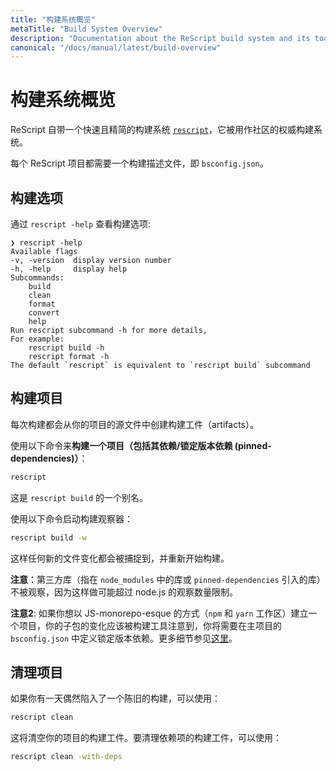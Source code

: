 ```yaml
---
title: "构建系统概览"
metaTitle: "Build System Overview"
description: "Documentation about the ReScript build system and its toolchain"
canonical: "/docs/manual/latest/build-overview"
---
```


<!--
# Build System Overview
-->
# 构建系统概览

<!--
ReScript comes with a build system, [`rescript`](https://www.npmjs.com/package/rescript), that's fast, lean and used as the authoritative build system of the community.
-->

ReScript 自带一个快速且精简的构建系统 [`rescript`](https://www.npmjs.com/package/rescript)，它被用作社区的权威构建系统。

<!--
Every ReScript project needs a build description file, `bsconfig.json`.
-->

每个 ReScript 项目都需要一个构建描述文件，即 `bsconfig.json`。

<!--
## Options
-->
## 构建选项

<!--
See `rescript -help`:
-->

通过 `rescript -help` 查看构建选项:

```
❯ rescript -help
Available flags
-v, -version  display version number
-h, -help     display help
Subcommands:
    build
    clean
    format
    convert
    help
Run rescript subcommand -h for more details,
For example:
    rescript build -h
    rescript format -h
The default `rescript` is equivalent to `rescript build` subcommand
```

<!--
## Build Project
-->
## 构建项目

<!--
Each build will create build artifacts from your project's source files.
-->

每次构建都会从你的项目的源文件中创建构建工件（artifacts）。

<!--
**To build a project (including its dependencies / pinned-dependencies)**, run:
-->

使用以下命令来**构建一个项目（包括其依赖/锁定版本依赖 (pinned-dependencies)）**：

```sh
rescript
```

<!--
Which is an alias for `rescript build`.
-->

这是 `rescript build` 的一个别名。

<!--
To keep a build watcher, run:
-->

使用以下命令启动构建观察器：

```sh
rescript build -w
```

<!--
Any new file change will be picked up and the build will re-run.
-->

这样任何新的文件变化都会被捕捉到，并重新开始构建。

<!--
**Note**: third-party libraries (in `node_modules`, or via `pinned-dependencies`) aren't watched, as doing so may exceed the node.js watcher count limit.
-->

**注意**：第三方库（指在 `node_modules` 中的库或 `pinned-dependencies` 引入的库）不被观察，因为这样做可能超过 node.js 的观察数量限制。

<!--
**Note 2**: In case you want to set up a project in a JS-monorepo-esque approach (`npm` and `yarn` workspaces) where changes in your sub packages should be noticed by the build, you will need to define pinned dependencies in your main project's `bsconfig.json`. More details [here](./build-pinned-dependencies).
-->

**注意2**: 如果你想以 JS-monorepo-esque 的方式（`npm` 和 `yarn` 工作区）建立一个项目，你的子包的变化应该被构建工具注意到，你将需要在主项目的 `bsconfig.json` 中定义锁定版本依赖。更多细节参见[这里](./build-pinned-dependencies)。

<!--
## Clean Project
-->
## 清理项目

<!--
If you ever get into a stale build for edge-case reasons, use:
-->

如果你有一天偶然陷入了一个陈旧的构建，可以使用：

```sh
rescript clean
```

<!--
This will clean your own project's build artifacts. To also clean the dependencies' artifacts:
-->

这将清空你的项目的构建工件。要清理依赖项的构建工件，可以使用：

```sh
rescript clean -with-deps
```
